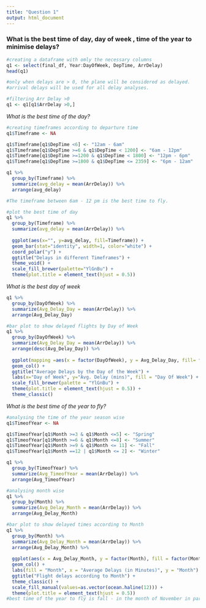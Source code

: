 ---
title: "Question 1"
output: html_document
---

### What is the best time of day, day of week , time of the year to minimise delays?
```{r}
#creating a dataframe with omly the necessary columns
q1 <- select(final_df, Year:DayOfWeek, DepTime, ArrDelay)
head(q1)
```

```{r}
#only when delays are > 0, the plane will be considered as delayed.
#arrival delays will be used for all delay analyses.

#filtering Arr Delay >0  
q1 <- q1[q1$ArrDelay >0,]
```

*What is the best time of the day?*
```{r}
#creating timeframes according to departure time
q1$Timeframe <- NA

q1$Timeframe[q1$DepTime <6] <- "12am - 6am"
q1$Timeframe[q1$DepTime >=6 & q1$DepTime < 1200] <- "6am - 12pm"
q1$Timeframe[q1$DepTime >=1200 & q1$DepTime < 1800] <- "12pm - 6pm"
q1$Timeframe[q1$DepTime >=1800 & q1$DepTime <= 2359] <- "6pm - 12am"

```

```{r}
q1 %>%
  group_by(Timeframe) %>%
  summarize(avg_delay = mean(ArrDelay)) %>%
  arrange(avg_delay)

#The timeframe between 6am - 12 pm is the best time to fly.
```

```{r}
#plot the best time of day
q1 %>%
  group_by(Timeframe) %>%
  summarize(avg_delay = mean(ArrDelay)) %>%
  
  ggplot(aes(x="", y=avg_delay, fill=Timeframe)) +
  geom_bar(stat="identity", width=1, color="white") +
  coord_polar("y") +
  ggtitle("Delays in different Timeframes") +
  theme_void() +
  scale_fill_brewer(palette="YlGnBu") +
  theme(plot.title = element_text(hjust = 0.5)) 
```

*What is the best day of week*
```{r}
q1 %>%
  group_by(DayOfWeek) %>%
  summarize(Avg_Delay_Day = mean(ArrDelay)) %>%
  arrange(Avg_Delay_Day)
```

```{r}
#bar plot to show delayed flights by Day of Week
q1 %>%
  group_by(DayOfWeek) %>%
  summarize(Avg_Delay_Day = mean(ArrDelay)) %>%
  arrange(desc(Avg_Delay_Day)) %>%
  
  ggplot(mapping =aes(x = factor(DayOfWeek), y = Avg_Delay_Day, fill= factor(DayOfWeek))) +
  geom_col() +
  ggtitle("Average Delays by the Day of the Week") +
  labs(x="Day of Week", y="Avg. Delay (mins)", fill = "Day Of Week") +
  scale_fill_brewer(palette = "YlGnBu") +
  theme(plot.title = element_text(hjust = 0.5)) +
  theme_classic()
```

*What is the best time of the year to fly?*
```{r}
#analysing the time of the year season wise 
q1$TimeofYear <- NA

q1$TimeofYear[q1$Month >=3 & q1$Month <=5] <- "Spring"
q1$TimeofYear[q1$Month >=6 & q1$Month <=8] <- "Summer"
q1$TimeofYear[q1$Month >=9 & q1$Month <= 11] <- "Fall"
q1$TimeofYear[q1$Month ==12 | q1$Month <= 2] <- "Winter"
```

```{r}
q1 %>%
  group_by(TimeofYear) %>%
  summarize(Avg_TimeofYear = mean(ArrDelay)) %>%
  arrange(Avg_TimeofYear)
```

```{r}

#analysing month wise
q1 %>%
  group_by(Month) %>%
  summarize(Avg_Delay_Month = mean(ArrDelay)) %>%
  arrange(Avg_Delay_Month)

```

```{r}
#bar plot to show delayed times according to Month
q1 %>%
  group_by(Month) %>%
  summarize(Avg_Delay_Month = mean(ArrDelay)) %>%
  arrange(Avg_Delay_Month) %>%
  
  ggplot(aes(x = Avg_Delay_Month, y = factor(Month), fill = factor(Month))) +
  geom_col() +
  labs(fill = "Month", x = "Average Delays (in Minutes)", y = "Month") +
  ggtitle("Flight delays according to Month") +
  theme_classic() +
  scale_fill_manual(values=as.vector(ocean.haline(12))) +
  theme(plot.title = element_text(hjust = 0.5))
#best time of the year to fly is fall - in the month of November in particular

```

```{r}

```


